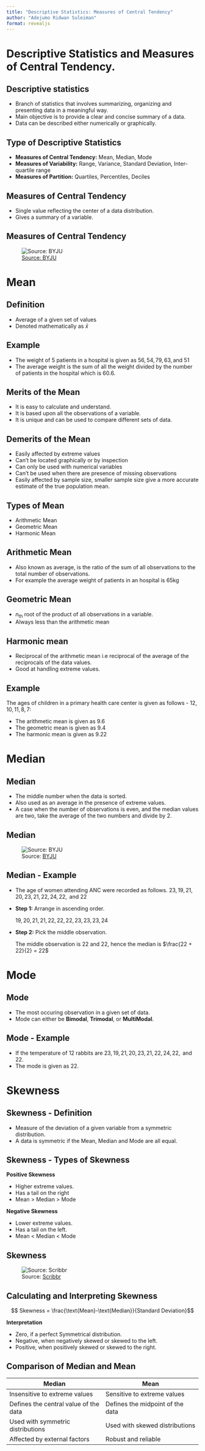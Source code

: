 ```yaml
---
title: "Descriptive Statistics: Measures of Central Tendency"
author: "Adejumo Ridwan Suleiman"
format: revealjs
---
```


# Descriptive Statistics and Measures of Central Tendency.

## Descriptive statistics

- Branch of statistics that involves summarizing, organizing and presenting data in a meaningful way.
- Main objective is to provide a clear and concise summary of a data.
- Data can be described either numerically or graphically.

## Type of Descriptive Statistics

- **Measures of Central Tendency:** Mean, Median, Mode
- **Measures of Variability:** Range, Variance, Standard Deviation, Inter-quartile range
- **Measures of Partition:** Quartiles, Percentiles, Deciles


## Measures of Central Tendency

- Single value reflecting the center of a data distribution.
- Gives a summary of a variable.

## Measures of Central Tendency

![[Source: BYJU](https://byjus.com/maths/central-tendency/)](images/central_tendency.jpg)

# Mean

## Definition

- Average of a given set of values
- Denoted mathematically as $\bar{x}$


## Example

- The weight of $5$ patients in a hospital is given as $56, 54, 79, 63, \text{and } 51$
- The average weight is the sum of all the weight divided by the number of patients in the hospital which is $60.6$.

## Merits of the Mean

- It is easy to calculate and understand.
- It is based upon all the observations of a variable.
- It is unique and can be used to compare different sets of data.

## Demerits of the Mean

- Easily affected by extreme values
- Can't be located graphically or by inspection
- Can only be used with numerical variables
- Can't be used when there are presence of missing observations
- Easily affected by sample size, smaller sample size give a more accurate estimate of the true population mean.

## Types of Mean

- Arithmetic Mean
- Geometric Mean
- Harmonic Mean

## Arithmetic Mean

- Also known as average, is the ratio of the sum of all observations to the total number of observations.
- For example the average weight of patients in an hospital is 65kg

## Geometric Mean

- $n_\text{th}$ root of the product of all observations in a variable.
- Always less than the arithmetic mean
  
## Harmonic mean

- Reciprocal of the arithmetic mean i.e reciprocal of the average of the reciprocals of the data values.
- Good at handling extreme values.

## Example

The ages of children in a primary health care center is given as follows - $12, 10, 11, 8, 7$: 

- The arithmetic mean is given as $9.6$
- The geometric mean is given as $9.4$
- The harmonic mean is given as $9.22$

# Median

## Median 

- The middle number when the data is sorted.
- Also used as an average in the presence of extreme values.
- A case when the number of observations is even, and the median values are two, take the average of the two numbers and divide by 2.


## Median

![Source: [BYJU](https://byjus.com/maths/median/)](images/median.jpg)

## Median - Example

- The age of women attending ANC were recorded as follows.
$23, 19, 21, 20, 23, 21, 22, 24, 22, \text{ and 22}$

- **Step 1:** Arrange in ascending order.

  $19, 20, 21, 21, 22, 22, 22, 23, 23, 23, 24$

- **Step 2:** Pick the middle observation.

  The middle observation is 22 and 22, hence the median is $\frac{22 + 22}{2} = 22$

# Mode

## Mode

- The most occuring observation in a given set of data.
- Mode can either be **Bimodal**, **Trimodal**, or **MultiModal**.


## Mode - Example 

- If the temperature of 12 rabbits are $23, 19, 21, 20, 23, 21, 22, 24, 22, \text{ and } 22$.
- The mode is given as $22$.

# Skewness

## Skewness - Definition

- Measure of the deviation of a given variable from a symmetric distribution.
- A data is symmetric if the Mean, Median and Mode are all equal.


## Skewness - Types of Skewness

**Positive Skewness**

- Higher extreme values.
- Has a tail on the right
- Mean > Median > Mode

**Negative Skewness**

- Lower extreme values.
- Has a tail on the left.
- Mean < Median < Mode

## Skewness

![Source: [Scribbr](https://www.scribbr.com/statistics/skewness/)](images/skewness.jpg)


## Calculating and Interpreting Skewness

$$ Skewness = \frac{\text{Mean}-\text{Median}}{Standard Deviation}$$

**Interpretation**

- Zero, if a perfect Symmetrical distribution.
- Negative, when negatively skewed or skewed to the left.
- Positive, when positively skewed or skewed to the right.

## Comparison of Median and Mean

| Median | Mean |
| --- | --- |
| Insensitive to extreme values | Sensitive to extreme values |
| Defines the central value of the data | Defines the midpoint of the data |
| Used with symmetric distributions | Used with skewed distributions |
| Affected by external factors | Robust and reliable |


